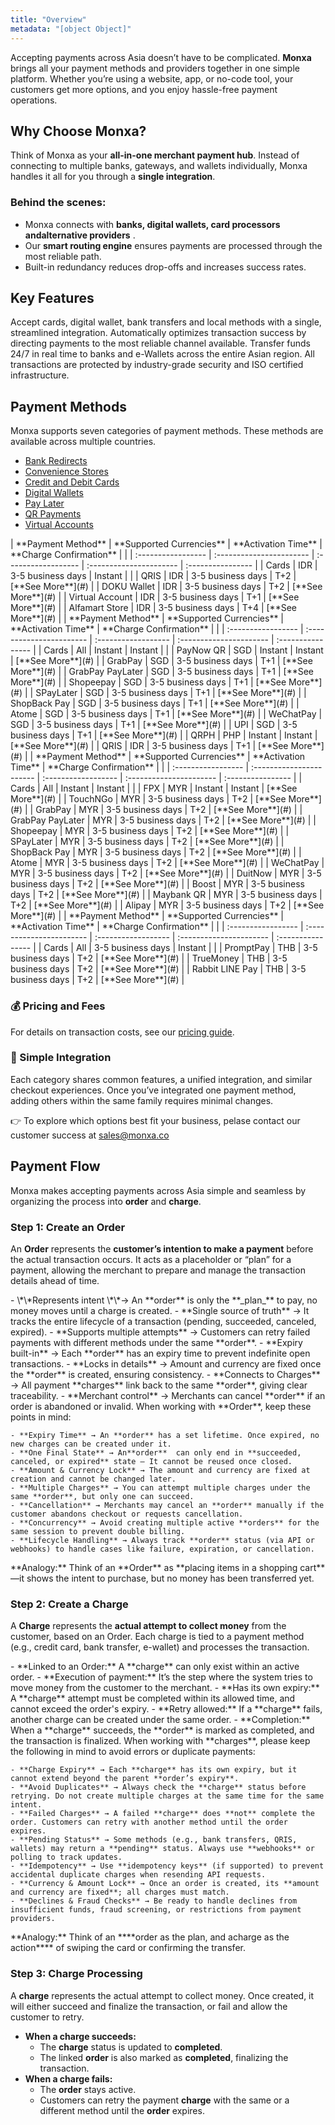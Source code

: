 ```yaml
---
title: "Overview"
metadata: "[object Object]"
---
```


Accepting payments across Asia doesn’t have to be complicated. **Monxa** brings all your payment methods and providers together in one simple platform. Whether you’re using a website, app, or no-code tool, your customers get more options, and you enjoy hassle-free payment operations.

## Why Choose Monxa?

Think of Monxa as your **all-in-one merchant payment hub**. Instead of connecting to multiple banks, gateways, and wallets individually, Monxa handles it all for you through a **single integration**.

### Behind the scenes:

- Monxa connects with ****banks, digital wallets, card processors andalternative providers**** .
- Our **smart routing engine** ensures payments are processed through the most reliable path.
- Built-in redundancy reduces drop-offs and increases success rates.

## Key Features

<Columns cols={2}>
  <Card title="Seamless Processing" icon="water" iconType="solid" href="#">
    Accept cards, digital wallet, bank transfers and local methods with a single, streamlined integration.
  </Card>
  <Card title="Smart Routing" icon="arrow-progress" iconType="solid" href="#">
    Automatically optimizes transaction success by directing payments to the most reliable channel available.
  </Card>
  <Card title="Instant Payouts" icon="gauge-max" iconType="solid" href="#">
    Transfer funds 24/7 in real time to banks and e-Wallets across the entire Asian region.
  </Card>
  <Card title="Secure & Compliant" icon="shield-check" iconType="solid" href="#">
    All transactions are protected by industry-grade security and ISO certified infrastructure.
  </Card>
</Columns>

## Payment Methods

Monxa supports seven categories of payment methods. These methods are available across multiple countries.

- [Bank Redirects](/payments/payment-methods/bank-redirects)
- [Convenience Stores](/payments/payment-methods/convenience-stores)
- [Credit and Debit Cards](/payments/payment-methods/cards)
- [Digital Wallets](/payments/payment-methods/wallets)
- [Pay Later](/payments/payment-methods/buy-now-pay-later)
- [QR Payments](/payments/payment-methods/qr-payments)
- [Virtual Accounts](/payments/payment-methods/virtual-accounts)

<Tabs>
  <Tab title="Indonesia">
    | **Payment Method** | **Supported Currencies** | **Activation Time** | **Charge Confirmation** |                   |
    | :----------------- | :----------------------- | :------------------ | :---------------------- | :---------------- |
    | Cards              | IDR                      | 3-5 business days   | Instant                 |                   |
    | QRIS               | IDR                      | 3-5 business days   | T+2                     | [**See More**](#) |
    | DOKU Wallet        | IDR                      | 3-5 business days   | T+2                     | [**See More**](#) |
    | Virtual Account    | IDR                      | 3-5 business days   | T+1                     | [**See More**](#) |
    | Alfamart Store     | IDR                      | 3-5 business days   | T+4                     | [**See More**](#) |
  </Tab>
  <Tab title="Singapore">
    | **Payment Method** | **Supported Currencies** | **Activation Time** | **Charge Confirmation** |                   |
    | :----------------- | :----------------------- | :------------------ | :---------------------- | :---------------- |
    | Cards              | All                      | Instant             | Instant                 |                   |
    | PayNow QR          | SGD                      | Instant             | Instant                 | [**See More**](#) |
    | GrabPay            | SGD                      | 3-5 business days   | T+1                     | [**See More**](#) |
    | GrabPay PayLater   | SGD                      | 3-5 business days   | T+1                     | [**See More**](#) |
    | Shopeepay          | SGD                      | 3-5 business days   | T+1                     | [**See More**](#) |
    | SPayLater          | SGD                      | 3-5 business days   | T+1                     | [**See More**](#) |
    | ShopBack Pay       | SGD                      | 3-5 business days   | T+1                     | [**See More**](#) |
    | Atome              | SGD                      | 3-5 business days   | T+1                     | [**See More**](#) |
    | WeChatPay          | SGD                      | 3-5 business days   | T+1                     | [**See More**](#) |
    | UPI                | SGD                      | 3-5 business days   | T+1                     | [**See More**](#) |
    | QRPH               | PHP                      | Instant             | Instant                 | [**See More**](#) |
    | QRIS               | IDR                      | 3-5 business days   | T+1                     | [**See More**](#) |
  </Tab>
  <Tab title="Malaysia">
    | **Payment Method** | **Supported Currencies** | **Activation Time** | **Charge Confirmation** |                   |
    | :----------------- | :----------------------- | :------------------ | :---------------------- | :---------------- |
    | Cards              | All                      | Instant             | Instant                 |                   |
    | FPX                | MYR                      | Instant             | Instant                 | [**See More**](#) |
    | TouchNGo           | MYR                      | 3-5 business days   | T+2                     | [**See More**](#) |
    | GrabPay            | MYR                      | 3-5 business days   | T+2                     | [**See More**](#) |
    | GrabPay PayLater   | MYR                      | 3-5 business days   | T+2                     | [**See More**](#) |
    | Shopeepay          | MYR                      | 3-5 business days   | T+2                     | [**See More**](#) |
    | SPayLater          | MYR                      | 3-5 business days   | T+2                     | [**See More**](#) |
    | ShopBack Pay       | MYR                      | 3-5 business days   | T+2                     | [**See More**](#) |
    | Atome              | MYR                      | 3-5 business days   | T+2                     | [**See More**](#) |
    | WeChatPay          | MYR                      | 3-5 business days   | T+2                     | [**See More**](#) |
    | DuitNow            | MYR                      | 3-5 business days   | T+2                     | [**See More**](#) |
    | Boost              | MYR                      | 3-5 business days   | T+2                     | [**See More**](#) |
    | Maybank QR         | MYR                      | 3-5 business days   | T+2                     | [**See More**](#) |
    | Alipay             | MYR                      | 3-5 business days   | T+2                     | [**See More**](#) |
  </Tab>
  <Tab title="Thailand">
    | **Payment Method** | **Supported Currencies** | **Activation Time** | **Charge Confirmation** |                   |
    | :----------------- | :----------------------- | :------------------ | :---------------------- | :---------------- |
    | Cards              | All                      | 3-5 business days   | Instant                 |                   |
    | PromptPay          | THB                      | 3-5 business days   | T+2                     | [**See More**](#) |
    | TrueMoney          | THB                      | 3-5 business days   | T+2                     | [**See More**](#) |
    | Rabbit LINE Pay    | THB                      | 3-5 business days   | T+2                     | [**See More**](#) |
  </Tab>
</Tabs>

### 💰 Pricing and Fees

For details on transaction costs, see our [pricing guide](#).

### 🔗 Simple Integration

Each category shares common features, a unified integration, and similar checkout experiences. Once you’ve integrated one payment method, adding others within the same family requires minimal changes.

👉 To explore which options best fit your business, pelase contact our customer success at [sales@monxa.co](mailto:sales@monxa.co)

## Payment Flow

Monxa makes accepting payments across Asia simple and seamless by organizing the process into **order** and **charge**.

### Step 1: Create an Order

An **Order** represents the **customer’s intention to make a payment** before the actual transaction occurs. It acts as a placeholder or “plan” for a payment, allowing the merchant to prepare and manage the transaction details ahead of time.

<AccordionGroup>
  <Accordion title="Key Points" icon="star" iconType="solid">
    - \*\*Represents intent \*\*→ An **order** is only the **_plan_** to pay, no money moves until a charge is created.
    - **Single source of truth** → It tracks the entire lifecycle of a transaction (pending, succeeded, canceled, expired).
    - **Supports multiple attempts** → Customers can retry failed payments with different methods under the same **order**.
    - **Expiry built-in** → Each **order** has an expiry time to prevent indefinite open transactions.
    - **Locks in details** → Amount and currency are fixed once the **order** is created, ensuring consistency.
    - **Connects to Charges** → All payment **charges** link back to the same **order**, giving clear traceability.
    - **Merchant control** → Merchants can cancel **order** if an order is abandoned or invalid.
  </Accordion>
  <Accordion title="Important Notes" icon="triangle-exclamation" iconType="solid">
    When working with **Order**, keep these points in mind:

    - **Expiry Time** → An **order** has a set lifetime. Once expired, no new charges can be created under it.
    - **One Final State** → An**order**  can only end in **succeeded, canceled, or expired** state — It cannot be reused once closed.
    - **Amount & Currency Lock** → The amount and currency are fixed at creation and cannot be changed later.
    - **Multiple Charges** → You can attempt multiple charges under the same **order**, but only one can succeed.
    - **Cancellation** → Merchants may cancel an **order** manually if the customer abandons checkout or requests cancellation.
    - **Concurrency** → Avoid creating multiple active **orders** for the same session to prevent double billing.
    - **Lifecycle Handling** → Always track **order** status (via API or webhooks) to handle cases like failure, expiration, or cancellation.
  </Accordion>
</AccordionGroup>

<Tip>
  **Analogy:** Think of an **Order** as **placing items in a shopping cart**—it shows the intent to purchase, but no money has been transferred yet.
</Tip>

### Step 2: Create a Charge

A **Charge** represents the **actual attempt to collect money** from the customer, based on an Order.  Each charge is tied to a payment method (e.g., credit card, bank transfer, e-wallet) and processes the transaction.

<AccordionGroup>
  <Accordion title="Key Points" icon="star" iconType="solid">
    - **Linked to an Order:** A **charge** can only exist within an active order.
    - **Execution of payment:** It’s the step where the system tries to move money from the customer to the merchant.
    - **Has its own expiry:** A **charge** attempt must be completed within its allowed time, and cannot exceed the order's expiry.
    - **Retry allowed:** If a **charge** fails, another charge can be created under the same order.
    - **Completion:** When a **charge** succeeds, the **order**  is marked as completed, and the transaction is finalized.
  </Accordion>
  <Accordion title="Important Notes" icon="triangle-exclamation">
    When working with **charges**, please keep the following in mind to avoid errors or duplicate payments:

    - **Charge Expiry** → Each **charge** has its own expiry, but it cannot extend beyond the parent **order’s expiry**.
    - **Avoid Duplicates** → Always check the **charge** status before retrying. Do not create multiple charges at the same time for the same intent.
    - **Failed Charges** → A failed **charge** does **not** complete the order. Customers can retry with another method until the order expires.
    - **Pending Status** → Some methods (e.g., bank transfers, QRIS, wallets) may return a **pending** status. Always use **webhooks** or polling to track updates.
    - **Idempotency** → Use **idempotency keys** (if supported) to prevent accidental duplicate charges when resending API requests.
    - **Currency & Amount Lock** → Once an order is created, its **amount and currency are fixed**; all charges must match.
    - **Declines & Fraud Checks** → Be ready to handle declines from insufficient funds, fraud screening, or restrictions from payment providers.
  </Accordion>
</AccordionGroup>

<Tip>
  **Analogy:** Think of an ****order as the plan, and acharge as the action****  of swiping the card or confirming the transfer.
</Tip>

### Step 3: Charge Processing

A **charge** represents the actual attempt to collect money. Once created, it will either succeed and finalize the transaction, or fail and allow the customer to retry.

- **When a charge succeeds:**
  - The **charge** status is updated to **completed**.
  - The linked **order** is also marked as **completed**, finalizing the transaction.
- **When a charge fails:**
  - The **order** stays active.
  - Customers can retry the payment **charge** with the same or a different method until the **order** expires.